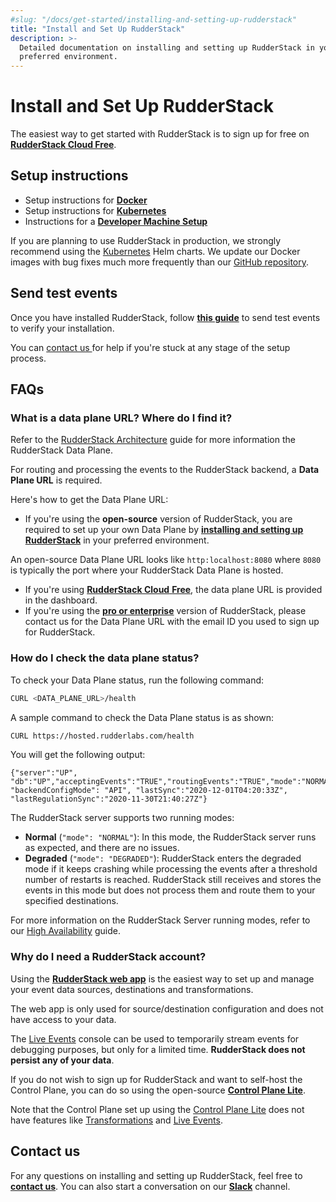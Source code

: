 ```yaml
---
#slug: "/docs/get-started/installing-and-setting-up-rudderstack"
title: "Install and Set Up RudderStack"
description: >-
  Detailed documentation on installing and setting up RudderStack in your
  preferred environment.
---
```


# Install and Set Up RudderStack

<div class="successBlock">
  
  The easiest way to get started with RudderStack is to sign up for free on <a href="https://app.rudderlabs.com/signup?type=freetrial">
    **RudderStack Cloud Free**</a>.
</div>

## Setup instructions

- Setup instructions for [**Docker**](docker/)
- Setup instructions for [**Kubernetes**](kubernetes/)
- Instructions for a [**Developer Machine Setup**](developer-machine-setup/)

<div class="warningBlock">

  If you are planning to use RudderStack in production, we strongly recommend
  using the <a href="kubernetes/">Kubernetes</a> Helm charts. We update our
  Docker images with bug fixes much more frequently than our <a href="https://github.com/rudderlabs/rudder-server">GitHub repository</a>.
</div>

## Send test events

Once you have installed RudderStack, follow [**this guide**](sending-test-events/) to send test events to verify your installation.

<div class="successBlock">

  You can <a href="https://rudderstack.com/join-rudderstack-slack-community"> contact us </a> for help if you're stuck at any stage of the setup process.
</div>

## FAQs

### What is a data plane URL? Where do I find it?

<div class="infoBlock">

  Refer to the <a href="https://rudderstack.com/docs/get-started/rudderstack-architecture">RudderStack Architecture</a> guide for more information the RudderStack Data Plane.
</div>

For routing and processing the events to the RudderStack backend, a **Data Plane URL** is required.

Here's how to get the Data Plane URL:

- If you're using the **open-source** version of RudderStack, you are required to set up your own Data Plane by [**installing and setting up RudderStack**](./) in your preferred environment.

<div class="successBlock">
  An open-source Data Plane URL looks like
  <code class="inline-code">http:localhost:8080</code> where
  <code class="inline-code">8080</code> is typically the port where your
  RudderStack Data Plane is hosted.
</div>

- If you're using [**RudderStack Cloud** **Free**](https://app.rudderlabs.com/signup?type=freetrial), the data plane URL is provided in the dashboard.
- If you're using the [**pro or enterprise**](https://rudderstack.com/pricing) version of RudderStack, please contact us for the Data Plane URL with the email ID you used to sign up for RudderStack.

### How do I check the data plane status?

To check your Data Plane status, run the following command:

```bash
CURL <DATA_PLANE_URL>/health
```

A sample command to check the Data Plane status is as shown:

```bash
CURL https://hosted.rudderlabs.com/health
```

You will get the following output:

```
{"server":"UP", "db":"UP","acceptingEvents":"TRUE","routingEvents":"TRUE","mode":"NORMAL","goroutines":"15364", "backendConfigMode": "API", "lastSync":"2020-12-01T04:20:33Z", "lastRegulationSync":"2020-11-30T21:40:27Z"}
```

The RudderStack server supports two running modes:

- **Normal** \(`"mode": "NORMAL"`\): In this mode, the RudderStack server runs as expected, and there are no issues.
- **Degraded** \(`"mode": "DEGRADED"`\): RudderStack enters the degraded mode if it keeps crashing while processing the events after a threshold number of restarts is reached. RudderStack still receives and stores the events in this mode but does not process them and route them to your specified destinations.

<div class="infoBlock">

For more information on the RudderStack Server running modes, refer to our <a href="https://rudderstack.com/docs/user-guides/administrators-guide/high-availability/">High Availability</a> guide.

</div>

### Why do I need a RudderStack account?

Using the [**RudderStack web app**](https://app.rudderstack.com/) is the easiest way to set up and manage your event data sources, destinations and transformations.

<div class="infoBlock">

The web app is only used for source/destination configuration and does not have access to your data.

The <a href="https://rudderstack.com/docs/get-started/live-events/">Live Events</a> console can be used to temporarily stream events for debugging purposes, but only for a limited time. **RudderStack does not persist any of your data**.

</div>

If you do not wish to sign up for RudderStack and want to self-host the Control Plane, you can do so using the open-source [**Control Plane Lite**](https://rudderstack.com/docs/user-guides/how-to-guides/rudderstack-control-plane-lite/).

<div class="warningBlock">

Note that the Control Plane set up using the <a href="https://rudderstack.com/docs/user-guides/how-to-guides/rudderstack-control-plane-lite/">Control Plane Lite</a> does not have features like <a href="https://rudderstack.com/docs/transformations"> Transformations</a> and <a href="https://rudderstack.com/docs/get-started/live-events/">Live Events</a>.
</div>

## Contact us

For any questions on installing and setting up RudderStack, feel free to [**contact us**](mailto:%20docs@rudderstack.com). You can also start a conversation on our [**Slack**](https://rudderstack.com/join-rudderstack-slack-community) channel.
